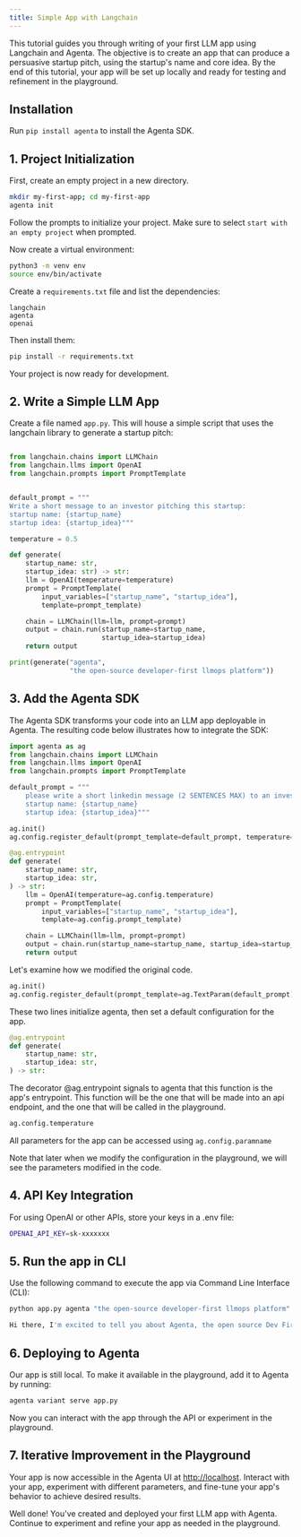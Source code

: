 ```yaml
---
title: Simple App with Langchain
---
```


This tutorial guides you through writing of your first LLM app using Langchain and Agenta. The objective is to create an app that can produce a persuasive startup pitch, using the startup's name and core idea. By the end of this tutorial, your app will be set up locally and ready for testing and refinement in the playground.

## Installation

Run `pip install agenta` to install the Agenta SDK.

## 1. Project Initialization

First, create an empty project in a new directory.

```bash
mkdir my-first-app; cd my-first-app
agenta init
```

Follow the prompts to initialize your project. Make sure to select `start with an empty project` when prompted.

Now create a virtual environment:

```bash
python3 -m venv env
source env/bin/activate
```

Create a `requirements.txt` file and list the dependencies:

```
langchain
agenta
openai
```

Then install them:
```bash
pip install -r requirements.txt
```

Your project is now ready for development.

## 2. Write a Simple LLM App

Create a file named `app.py`. This will house a simple script that uses the langchain library to generate a startup pitch:

```python

from langchain.chains import LLMChain
from langchain.llms import OpenAI
from langchain.prompts import PromptTemplate


default_prompt = """
Write a short message to an investor pitching this startup:
startup name: {startup_name}
startup idea: {startup_idea}"""

temperature = 0.5

def generate(
    startup_name: str,
    startup_idea: str) -> str:
    llm = OpenAI(temperature=temperature)
    prompt = PromptTemplate(
        input_variables=["startup_name", "startup_idea"],
        template=prompt_template)

    chain = LLMChain(llm=llm, prompt=prompt)
    output = chain.run(startup_name=startup_name,
                       startup_idea=startup_idea)
    return output

print(generate("agenta",
               "the open-source developer-first llmops platform"))
```

## 3. Add the Agenta SDK

The Agenta SDK transforms your code into an LLM app deployable in Agenta. The resulting code below illustrates how to integrate the SDK:

```python
import agenta as ag
from langchain.chains import LLMChain
from langchain.llms import OpenAI
from langchain.prompts import PromptTemplate

default_prompt = """
    please write a short linkedin message (2 SENTENCES MAX) to an investor pitching the following startup:
    startup name: {startup_name}
    startup idea: {startup_idea}"""

ag.init()
ag.config.register_default(prompt_template=default_prompt, temperature=0.5)

@ag.entrypoint
def generate(
    startup_name: str,
    startup_idea: str,
) -> str:
    llm = OpenAI(temperature=ag.config.temperature)
    prompt = PromptTemplate(
        input_variables=["startup_name", "startup_idea"],
        template=ag.config.prompt_template)

    chain = LLMChain(llm=llm, prompt=prompt)
    output = chain.run(startup_name=startup_name, startup_idea=startup_idea)
    return output
```

Let's examine how we modified the original code.

```python
ag.init()
ag.config.register_default(prompt_template=ag.TextParam(default_prompt), temperature=ag.FloatParam(0.5))
```

These two lines initialize agenta, then set a default configuration for the app. 

```python
@ag.entrypoint
def generate(
    startup_name: str,
    startup_idea: str,
) -> str:
```

The decorator @ag.entrypoint signals to agenta that this function is the app's entrypoint. This function will be the one that will be made into an api endpoint, and the one that will be called in the playground.

```python
ag.config.temperature
```

All parameters for the app can be accessed using `ag.config.paramname`

Note that later when we modify the configuration in the playground, we will see the parameters modified in the code. 

## 4. API Key Integration

For using OpenAI or other APIs, store your keys in a .env file:
```bash
OPENAI_API_KEY=sk-xxxxxxx
```


## 5. Run the app in CLI

Use the following command to execute the app via Command Line Interface (CLI):

```bash
python app.py agenta "the open-source developer-first llmops platform"

Hi there, I'm excited to tell you about Agenta, the open source Dev First LLMOPS Platform. It's a revolutionary way to simplify and streamline the development process, and I'm confident it will be a game changer in the industry. Let's chat soon!
```

## 6. Deploying to Agenta

Our app is still local. To make it available in the playground, add it to Agenta by running:

```bash
agenta variant serve app.py
```

Now you can interact with the app through the API or experiment in the playground.

## 7. Iterative Improvement in the Playground

Your app is now accessible in the Agenta UI at [http://localhost](http://localhost). Interact with your app, experiment with different parameters, and fine-tune your app's behavior to achieve desired results.


<Check> Well done! You've created and deployed your first LLM app with Agenta. Continue to experiment and refine your app as needed in the playground. </Check>
